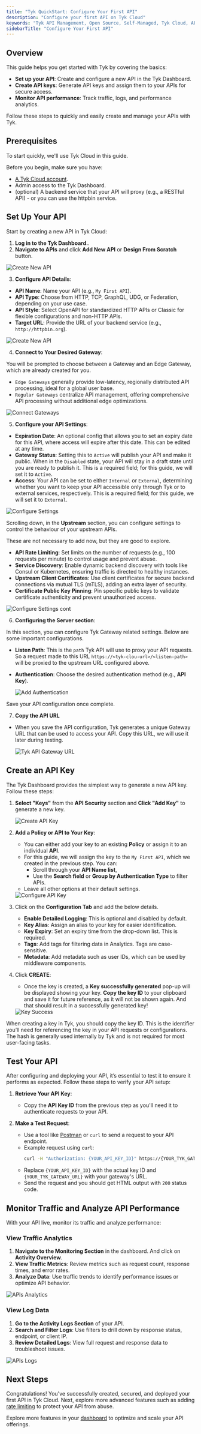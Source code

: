 ```yaml
---
title: "Tyk QuickStart: Configure Your First API"
description: "Configure your first API on Tyk Cloud"
keywords: "Tyk API Management, Open Source, Self-Managed, Tyk Cloud, API Gateway"
sidebarTitle: "Configure Your First API"
---
```


## Overview
This guide helps you get started with Tyk by covering the basics:

- **Set up your API**: Create and configure a new API in the Tyk Dashboard.
- **Create API keys**: Generate API keys and assign them to your APIs for secure access.
- **Monitor API performance**: Track traffic, logs, and performance analytics.

Follow these steps to quickly and easily create and manage your APIs with Tyk.

## Prerequisites

To start quickly, we'll use Tyk Cloud in this guide.

Before you begin, make sure you have:
- [A Tyk Cloud account](https://tyk.io/sign-up/#cloud).
- Admin access to the Tyk Dashboard.
- (optional) A backend service that your API will proxy (e.g., a RESTful API) - or you can use the httpbin service.


## Set Up Your API

Start by creating a new API in Tyk Cloud:

1. **Log in to the Tyk Dashboard.**.
2. **Navigate to APIs** and click **Add New API** or **Design From Scratch** button.

  <img src="/img/getting-started/create-account-design-from-scratch.png" alt="Create New API" />

3. **Configure API Details**:
  - **API Name**: Name your API (e.g., `My First API`).
  - **API Type**: Choose from HTTP, TCP, GraphQL, UDG, or Federation, depending on your use case.
  - **API Style**: Select OpenAPI for standardized HTTP APIs or Classic for flexible configurations and non-HTTP APIs.
  - **Target URL**: Provide the URL of your backend service (e.g., `http://httpbin.org`).

  <img src="/img/getting-started/create-new-api.png" alt="Create New API" />

4. **Connect to Your Desired Gateway**:

  You will be prompted to choose between a Gateway and an Edge Gateway, which are already created for you.
  - `Edge Gateways` generally provide low-latency, regionally distributed API processing, ideal for a global user base.
  - `Regular Gateways` centralize API management, offering comprehensive API processing without additional edge optimizations.

  <img src="/img/getting-started/apis-connect-gateways.png" alt="Connect Gateways" />

5. **Configure your API Settings**:

  - **Expiration Date**: An optional config that allows you to set an expiry date for this API, where access will expire after this date. This can be edited at any time.
  - **Gateway Status**: Setting this to `Active` will publish your API and make it public. When in the `Disabled` state, your API will stay in a draft state until you are ready to publish it. This is a required field; for this guide, we will set it to `Active`.
  - **Access**: Your API can be set to either `Internal` or `External`, determining whether you want to keep your API accessible only through Tyk or to external services, respectively. This is a required field; for this guide, we will set it to `External`.

<img src="/img/getting-started/apis-configure-settings-1.png" alt="Configure Settings" />

Scrolling down, in the **Upstream** section, you can configure settings to control the behaviour of your upstream APIs. 

<Note>
These are not necessary to add now, but they are good to explore.
</Note>


  - **API Rate Limiting**: Set limits on the number of requests (e.g., 100 requests per minute) to control usage and prevent abuse.
  - **Service Discovery**: Enable dynamic backend discovery with tools like Consul or Kubernetes, ensuring traffic is directed to healthy instances.
  - **Upstream Client Certificates**: Use client certificates for secure backend connections via mutual TLS (mTLS), adding an extra layer of security.
  - **Certificate Public Key Pinning**: Pin specific public keys to validate certificate authenticity and prevent unauthorized access.

  <img src="/img/getting-started/apis-configure-settings-2.png" alt="Configure Settings cont" />

6. **Configuring the Server section**:

  In this section, you can configure Tyk Gateway related settings. Below are some important configurations.
  - **Listen Path**: This is the `path` Tyk API will use to proxy your API requests. So a request made to this URL `https://<tyk-clou-url>/<listen-path>` will be proxied to the upstream URL configured above.
  - **Authentication**: Choose the desired authentication method (e.g., **API Key**).

    <img src="/img/getting-started/create-api-select-authentication.png" alt="Add Authentication" />

Save your API configuration once complete.

7. **Copy the API URL**
  - When you save the API configuration, Tyk generates a unique Gateway URL that can be used to access your API. Copy this URL, we will use it later during testing.

    <img src="/img/getting-started/api-url-provided-by-tyk.png" alt="Tyk API Gateway URL" />

## Create an API Key

The Tyk Dashboard provides the simplest way to generate a new API key. Follow these steps:

1. **Select "Keys"** from the **API Security** section and **Click "Add Key"** to generate a new key.
   
   <img src="/img/getting-started/create-api-security-key.png" alt="Create API Key" />

2. **Add a Policy or API to Your Key**:
   - You can either add your key to an existing **Policy** or assign it to an individual **API**.
   - For this guide, we will assign the key to the `My First API`, which we created in the previous step. You can:
     - Scroll through your **API Name list**,
     - Use the **Search field** or **Group by Authentication Type** to filter APIs.
   - Leave all other options at their default settings.

   <img src="/img/getting-started/configure-api-key.png" alt="Configure API Key" />

4. Click on the **Configuration Tab** and add the below details.
   - **Enable Detailed Logging**: This is optional and disabled by default.
   - **Key Alias**: Assign an alias to your key for easier identification.
   - **Key Expiry**: Set an expiry time from the drop-down list. This is required.
   - **Tags**: Add tags for filtering data in Analytics. Tags are case-sensitive.
   - **Metadata**: Add metadata such as user IDs, which can be used by middleware components.

5. Click **CREATE**:
   - Once the key is created, a **Key successfully generated** pop-up will be displayed showing your key. **Copy the key ID** to your clipboard and save it for future reference, as it will not be shown again. And that should result in a successfully generated key!

   <img src="/img/getting-started/apis-keys-success.png" alt="Key Success" />
  

  
<Note>
When creating a key in Tyk, you should copy the key ID. This is the identifier you’ll need for referencing the key in your API requests or configurations. The hash is generally used internally by Tyk and is not required for most user-facing tasks.
</Note>

  

## Test Your API

After configuring and deploying your API, it’s essential to test it to ensure it performs as expected. Follow these steps to verify your API setup:

1. **Retrieve Your API Key**:
   - Copy the **API Key ID** from the previous step as you'll need it to authenticate requests to your API.

2. **Make a Test Request**:
   - Use a tool like [Postman](https://www.postman.com/) or `curl` to send a request to your API endpoint.
   - Example request using `curl`:
     ```bash
     curl -H "Authorization: {YOUR_API_KEY_ID}" https://{YOUR_TYK_GATEWAY_URL}/my-first-api/
     ```
   - Replace `{YOUR_API_KEY_ID}` with the actual key ID and `{YOUR_TYK_GATEWAY_URL}` with your gateway's URL.
   - Send the request and you should get HTML output with `200` status code.


## Monitor Traffic and Analyze API Performance

With your API live, monitor its traffic and analyze performance:

### View Traffic Analytics

1. **Navigate to the Monitoring Section** in the dashboard. And click on **Activity Overview**.
2. **View Traffic Metrics**: Review metrics such as request count, response times, and error rates.
3. **Analyze Data**: Use traffic trends to identify performance issues or optimize API behavior.

<img src="/img/getting-started/apis-analytics.png" alt="APIs Analytics" />


### View Log Data

1. **Go to the Activity Logs Section** of your API.
2. **Search and Filter Logs**: Use filters to drill down by response status, endpoint, or client IP.
3. **Review Detailed Logs**: View full request and response data to troubleshoot issues.

<img src="/img/getting-started/api-activity-logs.png" alt="APIs Logs" />


## Next Steps

Congratulations! You've successfully created, secured, and deployed your first API in Tyk Cloud. Next, explore more advanced features such as adding [rate limiting](/5.8/api-management/rate-limit#introduction) to protect your API from abuse.

Explore more features in your [dashboard](/5.8/getting-started/using-tyk-dashboard) to optimize and scale your API offerings.
